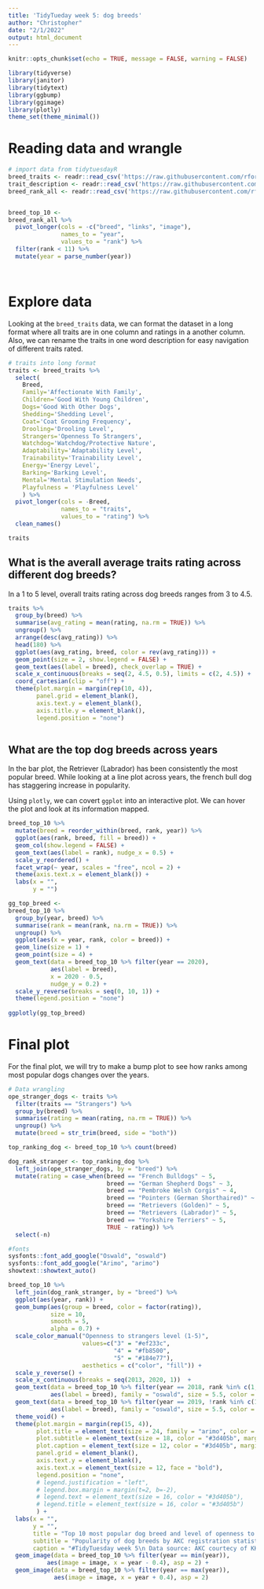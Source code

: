 ```yaml
---
title: 'TidyTueday week 5: dog breeds'
author: "Christopher"
date: "2/1/2022"
output: html_document
---
```


```r
knitr::opts_chunk$set(echo = TRUE, message = FALSE, warning = FALSE)

library(tidyverse)
library(janitor)
library(tidytext)
library(ggbump)
library(ggimage)
library(plotly)
theme_set(theme_minimal())


```

# Reading data and wrangle

```r
# import data from tidytuesdayR
breed_traits <- readr::read_csv('https://raw.githubusercontent.com/rfordatascience/tidytuesday/master/data/2022/2022-02-01/breed_traits.csv')
trait_description <- readr::read_csv('https://raw.githubusercontent.com/rfordatascience/tidytuesday/master/data/2022/2022-02-01/trait_description.csv')
breed_rank_all <- readr::read_csv('https://raw.githubusercontent.com/rfordatascience/tidytuesday/master/data/2022/2022-02-01/breed_rank.csv') %>% clean_names()


breed_top_10 <- 
breed_rank_all %>% 
  pivot_longer(cols = -c("breed", "links", "image"),
               names_to = "year",
               values_to = "rank") %>% 
  filter(rank < 11) %>% 
  mutate(year = parse_number(year))




```

# Explore data

Looking at the `breed_traits` data, we can format the dataset in a long format where all traits are in one column and ratings in a another column. Also, we can rename the traits in one word description for easy navigation of different traits rated.


```r
# traits into long format
traits <- breed_traits %>% 
  select(
    Breed,
    Family='Affectionate With Family',
    Children='Good With Young Children',
    Dogs='Good With Other Dogs',
    Shedding='Shedding Level',
    Coat='Coat Grooming Frequency',
    Drooling='Drooling Level',
    Strangers='Openness To Strangers',
    Watchdog='Watchdog/Protective Nature',
    Adaptability='Adaptability Level',
    Trainability='Trainability Level',
    Energy='Energy Level',
    Barking='Barking Level',
    Mental='Mental Stimulation Needs',
    Playfulness = 'Playfulness Level' 
    ) %>% 
  pivot_longer(cols = -Breed,
               names_to = "traits", 
               values_to = "rating") %>% 
  clean_names()

traits

```


## What is the averall average traits rating across different dog breeds?

In a 1 to 5 level, overall traits rating across dog breeds ranges from 3 to 4.5. 

```r

traits %>% 
  group_by(breed) %>% 
  summarise(avg_rating = mean(rating, na.rm = TRUE)) %>% 
  ungroup() %>% 
  arrange(desc(avg_rating)) %>% 
  head(180) %>%
  ggplot(aes(avg_rating, breed, color = rev(avg_rating))) +
  geom_point(size = 2, show.legend = FALSE) + 
  geom_text(aes(label = breed), check_overlap = TRUE) +
  scale_x_continuous(breaks = seq(2, 4.5, 0.5), limits = c(2, 4.5)) +
  coord_cartesian(clip = "off") +
  theme(plot.margin = margin(rep(10, 4)),
        panel.grid = element_blank(),
        axis.text.y = element_blank(),
        axis.title.y = element_blank(),
        legend.position = "none")
  

```



## What are the top dog breeds across years

In the bar plot, the Retriever (Labrador) has been consistently the most popular breed. While looking at a line plot across years, the french bull dog has staggering increase in popularity.

Using `plotly`, we can covert `ggplot` into an interactive plot. We can hover the plot and look at its information mapped.

```r
breed_top_10 %>% 
  mutate(breed = reorder_within(breed, rank, year)) %>%
  ggplot(aes(rank, breed, fill = breed)) +
  geom_col(show.legend = FALSE) +
  geom_text(aes(label = rank), nudge_x = 0.5) +
  scale_y_reordered() +
  facet_wrap(~ year, scales = "free", ncol = 2) +
  theme(axis.text.x = element_blank()) +
  labs(x = "",
       y = "")
```

```r
gg_top_breed <- 
breed_top_10 %>% 
  group_by(year, breed) %>% 
  summarise(rank = mean(rank, na.rm = TRUE)) %>% 
  ungroup() %>% 
  ggplot(aes(x = year, rank, color = breed)) +
  geom_line(size = 1) +
  geom_point(size = 4) +
  geom_text(data = breed_top_10 %>% filter(year == 2020),
            aes(label = breed), 
            x = 2020 - 0.5, 
            nudge_y = 0.2) +
  scale_y_reverse(breaks = seq(0, 10, 1)) +
  theme(legend.position = "none")
  
ggplotly(gg_top_breed)
```



# Final plot

For the final plot, we will try to make a bump plot to see how ranks among most popular dogs changes over the years.

```r
# Data wrangling
ope_stranger_dogs <- traits %>% 
  filter(traits == "Strangers") %>% 
  group_by(breed) %>% 
  summarise(rating = mean(rating, na.rm = TRUE)) %>% 
  ungroup() %>% 
  mutate(breed = str_trim(breed, side = "both"))

top_ranking_dog <- breed_top_10 %>% count(breed)

dog_rank_stranger <- top_ranking_dog %>% 
  left_join(ope_stranger_dogs, by = "breed") %>% 
  mutate(rating = case_when(breed == "French Bulldogs" ~ 5,
                            breed == "German Shepherd Dogs" ~ 3,
                            breed == "Pembroke Welsh Corgis" ~ 4,
                            breed == "Pointers (German Shorthaired)" ~ 4,
                            breed == "Retrievers (Golden)" ~ 5,
                            breed == "Retrievers (Labrador)" ~ 5,
                            breed == "Yorkshire Terriers" ~ 5,
                            TRUE ~ rating)) %>% 
  select(-n)

```


```r

#fonts
sysfonts::font_add_google("Oswald", "oswald")
sysfonts::font_add_google("Arimo", "arimo")
showtext::showtext_auto()

```


```r

breed_top_10 %>% 
  left_join(dog_rank_stranger, by = "breed") %>% 
  ggplot(aes(year, rank)) +
  geom_bump(aes(group = breed, color = factor(rating)), 
            size = 10, 
            smooth = 5,
            alpha = 0.7) +
  scale_color_manual("Openness to strangers level (1-5)",
                     values=c("3" = "#ef233c",
                              "4" = "#fb8500",
                              "5" = "#184e77"),
                     aesthetics = c("color", "fill")) +
  scale_y_reverse() +
  scale_x_continuous(breaks = seq(2013, 2020, 1))  +
  geom_text(data = breed_top_10 %>% filter(year == 2018, rank %in% c(1, 2, 3, 4, 5, 6, 7, 8)),
            aes(label = breed), family = "oswald", size = 5.5, color = "#f5f3f4") +
  geom_text(data = breed_top_10 %>% filter(year == 2019, !rank %in% c(1, 2, 3, 4, 5, 6, 7, 8)),
            aes(label = breed), family = "oswald", size = 5.5, color = "#f5f3f4") +
  theme_void() +
  theme(plot.margin = margin(rep(15, 4)),
        plot.title = element_text(size = 24, family = "arimo", color = "#3d405b", face = "bold"),
        plot.subtitle = element_text(size = 18, color = "#3d405b", margin = margin(b = 20, t = 10)),
        plot.caption = element_text(size = 12, color = "#3d405b", margin = margin(t = 10)),
        panel.grid = element_blank(),
        axis.text.y = element_blank(),
        axis.text.x = element_text(size = 12, face = "bold"),
        legend.position = "none",
        # legend.justification = "left",
        # legend.box.margin = margin(t=2, b=-2),
        # legend.text = element_text(size = 16, color = "#3d405b"),
        # legend.title = element_text(size = 16, color = "#3d405b")
        ) +
  labs(x = "",
       y = "",
       title = "Top 10 most popular dog breed and level of openness to strangers",
       subtitle = "Popularity of dog breeds by AKC registration statistics",
       caption = "#TidyTuesday week 5\n Data source: AKC courtecy of KKakey | @Topenomics") +
  geom_image(data = breed_top_10 %>% filter(year == min(year)),
           aes(image = image, x = year - 0.4), asp = 2) +
  geom_image(data = breed_top_10 %>% filter(year == max(year)),
             aes(image = image, x = year + 0.4), asp = 2)
```
